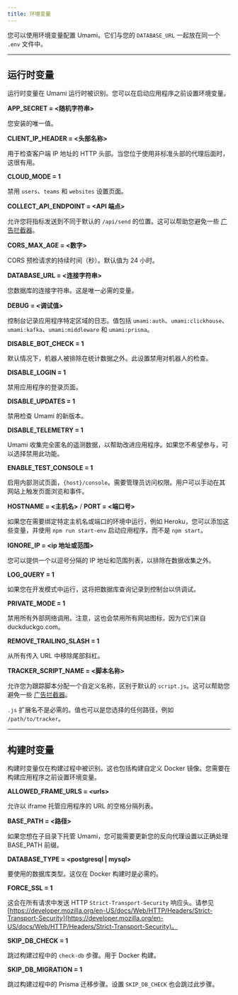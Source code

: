```yaml
---
title: 环境变量
---
```


您可以使用环境变量配置 Umami。它们与您的 `DATABASE_URL` 一起放在同一个 `.env` 文件中。

---

## 运行时变量

运行时变量在 Umami 运行时被识别。您可以在启动应用程序之前设置环境变量。

**APP_SECRET = &lt;随机字符串&gt;**

您安装的唯一值。

**CLIENT_IP_HEADER = &lt;头部名称&gt;**

用于检查客户端 IP 地址的 HTTP 头部。当您位于使用非标准头部的代理后面时，这很有用。

**CLOUD_MODE = 1**

禁用 `users`、`teams` 和 `websites` 设置页面。

**COLLECT_API_ENDPOINT = &lt;API 端点&gt;**

允许您将指标发送到不同于默认的 `/api/send` 的位置。这可以帮助您避免一些 [广告拦截器](/docs/bypass-ad-blockers)。

**CORS_MAX_AGE = &lt;数字&gt;**

CORS 预检请求的持续时间（秒）。默认值为 24 小时。

**DATABASE_URL = &lt;连接字符串&gt;**

您数据库的连接字符串。这是唯一必需的变量。

**DEBUG = &lt;调试值&gt;**

控制台记录应用程序特定区域的日志。值包括 `umami:auth`、`umami:clickhouse`、`umami:kafka`、`umami:middleware` 和 `umami:prisma`。

**DISABLE_BOT_CHECK = 1**

默认情况下，机器人被排除在统计数据之外。此设置禁用对机器人的检查。

**DISABLE_LOGIN = 1**

禁用应用程序的登录页面。

**DISABLE_UPDATES = 1**

禁用检查 Umami 的新版本。

**DISABLE_TELEMETRY = 1**

Umami 收集完全匿名的遥测数据，以帮助改进应用程序。如果您不希望参与，可以选择禁用此功能。

**ENABLE_TEST_CONSOLE = 1**

启用内部测试页面，`{host}/console`。需要管理员访问权限。用户可以手动在其网站上触发页面浏览和事件。

**HOSTNAME = &lt;主机名&gt;** / **PORT = &lt;端口号&gt;**

如果您在需要绑定特定主机名或端口的环境中运行，例如 Heroku，您可以添加这些变量，并使用 `npm run start-env` 启动应用程序，而不是 `npm start`。

**IGNORE_IP = &lt;ip 地址或范围&gt;**

您可以提供一个以逗号分隔的 IP 地址和范围列表，以排除在数据收集之外。

**LOG_QUERY = 1**

如果您在开发模式中运行，这将把数据库查询记录到控制台以供调试。

**PRIVATE_MODE = 1**

禁用所有外部网络调用。注意，这也会禁用所有网站图标，因为它们来自 duckduckgo.com。

**REMOVE_TRAILING_SLASH = 1**

从所有传入 URL 中移除尾部斜杠。

**TRACKER_SCRIPT_NAME = &lt;脚本名称&gt;**

允许您为跟踪脚本分配一个自定义名称，区别于默认的 `script.js`。这可以帮助您避免一些 [广告拦截器](/docs/bypass-ad-blockers)。

`.js` 扩展名不是必需的。值也可以是您选择的任何路径，例如 `/path/to/tracker`。

---

## 构建时变量

构建时变量仅在构建过程中被识别。这也包括构建自定义 Docker 镜像。您需要在构建应用程序之前设置环境变量。

**ALLOWED_FRAME_URLS = &lt;urls&gt;**

允许以 iframe 托管应用程序的 URL 的空格分隔列表。

**BASE_PATH = &lt;路径&gt;**

如果您想在子目录下托管 Umami，您可能需要更新您的反向代理设置以正确处理 BASE_PATH 前缀。

**DATABASE_TYPE = &lt;postgresql | mysql&gt;**

要使用的数据库类型。这仅在 Docker 构建时是必需的。

**FORCE_SSL = 1**

这会在所有请求中发送 HTTP `Strict-Transport-Security` 响应头。请参见 [https://developer.mozilla.org/en-US/docs/Web/HTTP/Headers/Strict-Transport-Security](https://developer.mozilla.org/en-US/docs/Web/HTTP/Headers/Strict-Transport-Security)。

**SKIP_DB_CHECK = 1**

跳过构建过程中的 `check-db` 步骤。用于 Docker 构建。

**SKIP_DB_MIGRATION = 1**

跳过构建过程中的 Prisma 迁移步骤。设置 `SKIP_DB_CHECK` 也会跳过此步骤。

